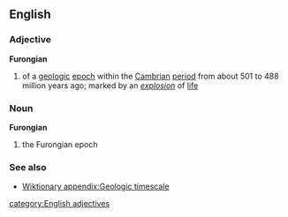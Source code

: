 ==English==
===Adjective===
{{wikipedia}}
'''Furongian'''
#{{geology}} of a [[geologic]] [[epoch]] within the [[Cambrian]] [[period]] from about 501 to 488 million years ago; marked by an ''[[explosion]]'' of [[life]]
===Noun===
'''Furongian'''
#{{geology}} the Furongian epoch
===See also===
*[[Wiktionary appendix:Geologic timescale]]
[[category:English adjectives]]